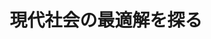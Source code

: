 ﻿---
title: "現代社会の最適解を探る"
category: "工学院"
vol: "90"
interviewee: "塩浦 昭義"
url: ""
tags: []
pdf: "90-3-shiora.pdf"
career: ""
preface: "塩浦研究室では、情報科学、経営工学、経済学などの分野で現れる問題と、その問題に関連のある数学 の研究、そしてその研究の他分野への応用を行なっている。本稿では、まず塩浦研究室が扱っている問題 とはどういうものかを説明し、数学との関連性を見ていく。そして、塩浦先生の取り組んだ研究の一つ、 オークション理論に触れていく。"
---
